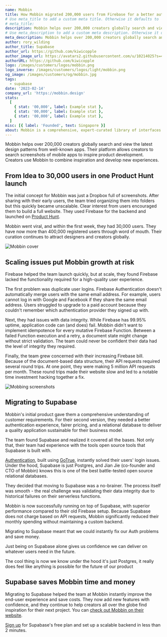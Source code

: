 ```yaml
---
name: Mobbin
title: How Mobbin migrated 200,000 users from Firebase for a better authentication experience.
# Use meta_title to add a custom meta title. Otherwise it defaults to '{name} | Supabase Customer Stories':
# meta_title:
description: Mobbin helps over 200,000 creators globally search and view the latest design patterns from well-known apps.
# Use meta_description to add a custom meta description. Otherwise it defaults to {description}:
meta_description: Mobbin helps over 200,000 creators globally search and view the latest design patterns from well-known apps.
author: rory_wilding
author_title: Supabase
author_url: https://github.com/kiwicopple
author_image_url: https://avatars2.githubusercontent.com/u/10214025?s=400&u=c6775be2ae667e2acae3ccd347fed62bb3f5b3e7&v=4
authorURL: https://github.com/kiwicopple
logo: /images/customers/logos/mobbin.png
logo_inverse: /images/customers/logos/light/mobbin.png
og_image: /images/customers/og/mobbin.jpg
tags:
  - supabase
date: '2023-02-14'
company_url: 'https://mobbin.design'
stats:
  [
    { stat: '00,000', label: Example stat },
    { stat: '00,000', label: Example stat },
    { stat: '00,000', label: Example stat },
  ]
misc: [{ label: 'Founded', text: Singapore }]
about: Mobbin is a comprehensive, expert-curated library of interfaces from the best-in-class digital products that helps product designers find relevant design inspiration and references with significantly less time and effort.
---
```


Mobbin helps over 200,000 creators globally search and view the latest design patterns from well-known apps.
Their platform allows creators to search screenshots of mobile apps to inspire product development.
Creators use Mobbin to combine inspiration and develop new experiences.

## From Idea to 30,000 users in one Product Hunt launch

The initial concept for Mobbin was just a Dropbox full of screenshots. After sharing with their early users,
the team tried organizing them into folders but this quickly became unscalable. Clear interest from users encouraged them to build a full website. They used Firebase for the backend and launched on
[Product Hunt](https://www.producthunt.com/posts/mobbin-1).

Mobbin went viral, and within the first week, they had 30,000 users. They have now more than 400,000
registered users through word of mouth. Their curation continues to attract designers and creators globally.

![Mobbin cover](/images/blog/mobbin/mobbin-cover.png)

## Scaling issues put Mobbin growth at risk

Firebase helped the team launch quickly, but at scale, they found Firebase lacked the functionality required for a high-quality user experience.

The first problem was duplicate user logins. Firebase Authentication doesn't automatically merge users with the same email address.
For example, users cannot log in with Google and Facebook if they share the same email address.
Users struggled to upgrade to a paid account because they couldn't remember which authentication provider they signed up with.

Next, they had issues with data integrity. While Firebase has 99.95% uptime, application code can (and does) fail.
Mobbin didn't want to implement idempotence for every mutative Firebase Function. Between a failed Function execution and a retry,
a document state might change without strict validation. The team could never be confident their data had the level of integrity they required.

Finally, the team grew concerned with their increasing Firebase bill. Because of the document-based data structure,
their API requests required several round trips. At one point, they were making 5 million API requests per month.
These round trips made their website slow and led to a notable time investment hacking together a fix.

![Mobbing screenshots](/images/blog/mobbin/mobbin-screenshots.jpg)

## Migrating to Supabase

Mobbin's initial product gave them a comprehensive understanding of customer requirements. For their second version,
they needed a better authentication experience, fairer pricing, and a relational database to deliver a quality
application sustainable for their business model.

The team found Supabase and realized it covered all the bases. Not only that, their team had experience with the
tools open source tools that Supabase is built with.

[Authentication](https://supabase.com/auth), built using [GoTrue](https://github.com/supabase/gotrue), instantly solved their users' login issues.
Under the hood, Supabase is just Postgres, and Jian Jie (co-founder and CTO of Mobbin) knows this is one of the best battle-tested
open source relational databases.

They decided that moving to Supabase was a no-brainer. The process itself was smooth - the real challenge was validating their
data integrity due to historical failures on their serverless functions.

Mobbin is now successfully running on top of Supabase, with superior performance compared to their old Firebase setup.
Because Supabase does not charge based on API requests, Mobbin significantly reduced their monthly spending without maintaining a custom backend.

<Quote img="jian-mobbin.jpg" caption="Jian Jie Liau, Co-founder and CTO at Mobbin.">
  <p>Migrating to Supabase meant that we could instantly fix our Auth problems and save money.</p>
  <p>
    Just being on Supabase alone gives us confidence we can deliver on whatever users need in the
    future.
  </p>
  <p>
    The cool thing is now we know under the hood it's just Postgres, it really does feel like
    anything is possible for the future of our product
  </p>
</Quote>

## Supabase saves Mobbin time and money

Migrating to Supabase helped the team at Mobbin instantly improve the end-user experience and save costs.
They now add new features with confidence, and they continue to help creators all over the globe find inspiration for their next project.
You can [check out Mobbin on their website](https://mobbin.design/browse/ios/apps).

[Sign up](https://supabase.com/dashboard/) for Supabase's free plan and set up a scalable backend in less than 2 minutes.
